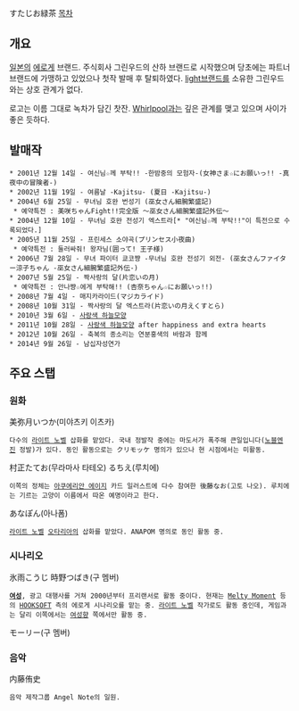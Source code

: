 すたじお緑茶
[[목차]]
== 개요 ==
[[일본]]의 [[에로게]] 브랜드. 주식회사 그린우드의 산하 브랜드로 시작했으며 당초에는 파트너 브랜드에 가맹하고 있었으나 첫작 발매 후 탈퇴하였다. [[light]]브랜드를 소유한 그린우드와는 상호 관계가 없다.

로고는 이름 그대로 녹차가 담긴 찻잔. [[Whirlpool]]과는 깊은 관계를 맺고 있으며 사이가 좋은 듯하다.

== 발매작 ==
 * 2001년 12월 14일 - 여신님☆께 부탁!! -한밤중의 모험자-(女神さま☆にお願いっ!! -真夜中の冒険者-)
 * 2002년 11월 19일 - 여름날 -Kajitsu- (夏日 -Kajitsu-)
 * 2004년 6월 25일 - 무녀님 호완 번성기 (巫女さん細腕繁盛記)
  * 예약특전 : 美咲ちゃんFight!!完全版 ～巫女さん細腕繁盛記外伝～
 * 2004년 12월 10일 - 무녀님 호완 전성기 엑스트라[* "여신님☆께 부탁!!"이 특전으로 수록되었다.]
 * 2005년 11월 25일 - 프린세스 소야곡(プリンセス小夜曲)
  * 예약특전 : 둘러싸줘! 왕자님(囲って! 王子様)
 * 2006년 7월 28일 - 무녀 파이터 쿄코쨩 -무녀님 호완 전성기 외전- (巫女さんファイター涼子ちゃん -巫女さん細腕繁盛記外伝-)
 * 2007년 5월 25일 - 짝사랑의 달(片恋いの月)
  * 예약특전 : 안나쨩☆에게 부탁해!! (杏奈ちゃん☆にお願いっ!!)
 * 2008년 7월 4일 - 매지카라이드(マジカライド)
 * 2008년 10월 31일 - 짝사랑의 달 엑스트라(片恋いの月えくすとら)
 * 2010년 3월 6일 - [[사랑색 하늘모양]]
 * 2011년 10월 28일 - [[사랑색 하늘모양]] after happiness and extra hearts
 * 2012년 10월 26일 - 축복의 종소리는 연분홍색의 바람과 함께
 * 2014년 9월 26일 - 남십자성연가

== 주요 스탭 ==
=== 원화 ===
美弥月いつか(미야츠키 이츠카)
 다수의 [[라이트 노벨]] 삽화를 맡았다. 국내 정발작 중에는 마도서가 폭주해 큰일입니다([[노블엔진]] 정발)가 있다. 동인 활동으로는 クリモッケ 명의가 있으나 현 시점에서는 미활동.
村正たてお(무라마사 타테오)
るちえ(루치에)
 이쪽의 정체는 [[아쿠에리안 에이지]] 카드 일러스트에 다수 참여한 後藤なお(고토 나오). 루치에는 기르는 고양이 이름에서 따온 예명이라고 한다.
あなぽん(아나폼) 
 [[라이트 노벨]] [[오타리아]]의 삽화를 맡았다. ANAPOM 명의로 동인 활동 중.

=== 시나리오 ===
氷雨こうじ
時野つばき(구 멤버)
 '''[[여성]]''', 광고 대행사를 거쳐 2000년부터 프리랜서로 활동 중이다. 현재는 [[Melty Moment]] 등의 [[HOOKSOFT]] 측의 에로게 시나리오를 맡는 중. [[라이트 노벨]] 작가로도 활동 중인데, 게임과는 달리 이쪽에서는 [[여성향]] 쪽에서만 활동 중.
モーリー(구 멤버)

=== 음악 ===
内藤侑史
 음악 제작그룹 Angel Note의 일원.
